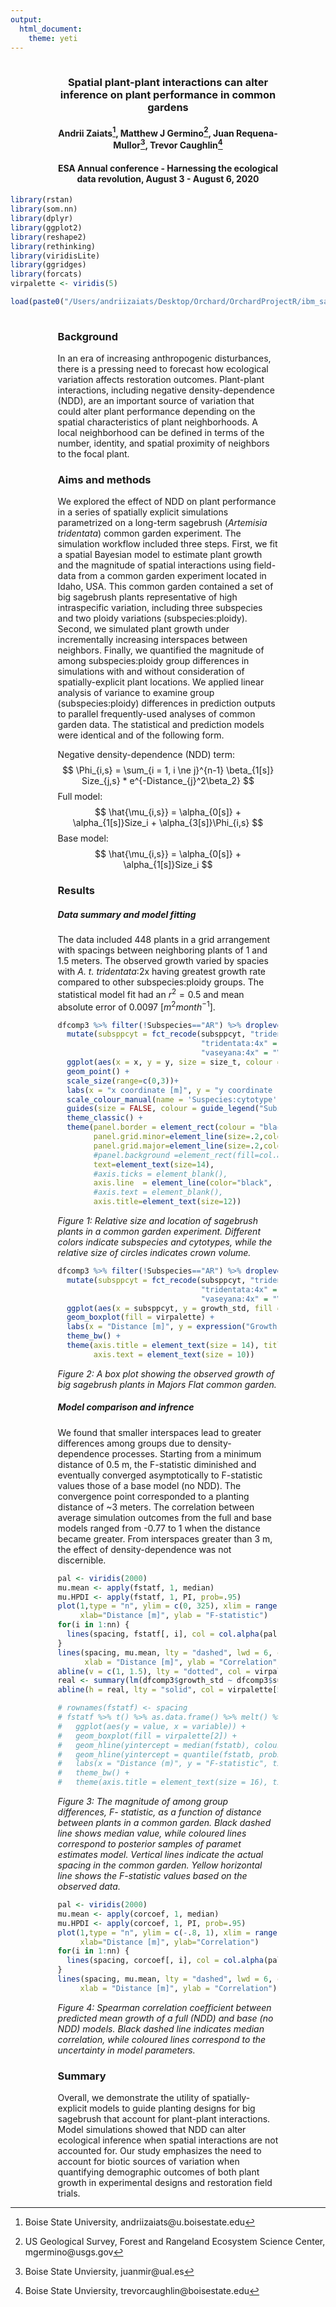 ```yaml
---
output:
  html_document:
    theme: yeti
---
```

<div style="margin-left:2cm;margin-right:2cm;margin-top:1cm">
<center>
### Spatial plant-plant interactions can alter inference on plant performance in common gardens  
#### Andrii Zaiats^[Boise State University, andriizaiats@u.boisestate.edu], Matthew J Germino^[US Geological Survey, Forest and Rangeland Ecosystem Science Center, mgermino@usgs.gov], Juan Requena-Mullor^[Boise State Unviersity, juanmir@ual.es], Trevor Caughlin^[Boise State Unviersity, trevorcaughlin@boisestate.edu]  
#### ESA Annual conference - Harnessing the ecological data revolution, August 3 - August 6, 2020 
</center>
</div>

```r
library(rstan)
library(som.nn)
library(dplyr)
library(ggplot2)
library(reshape2)
library(rethinking)
library(viridisLite)
library(ggridges)
library(forcats)
virpalette <- viridis(5)

load(paste0("/Users/andriizaiats/Desktop/Orchard/OrchardProjectR/ibm_sagebrush_simulations/","esa_sim_outcomes.RData"))
```
<div style="margin-left:2cm;margin-right:2cm;margin-top:1cm">
### Background

In an era of increasing anthropogenic disturbances, there is a pressing need to forecast how ecological variation affects restoration outcomes. Plant-plant interactions, including negative density-dependence (NDD), are an important source of variation that could alter plant performance depending on the spatial characteristics of plant neighborhoods. A local neighborhood can be defined in terms of the number, identity, and spatial proximity of neighbors to the focal plant.  

### Aims and methods

We explored the effect of NDD on plant performance in a series of spatially explicit simulations parametrized on a long-term sagebrush (_Artemisia tridentata_) common garden experiment. The simulation workflow included three steps. First, we fit a spatial Bayesian model to estimate plant growth and the magnitude of spatial interactions using field-data from a common garden experiment located in Idaho, USA. This common garden contained a set of big sagebrush plants representative of high intraspecific variation, including three subspecies and two ploidy variations (subspecies:ploidy). Second, we simulated plant growth under incrementally increasing interspaces between neighbors. Finally, we quantified the magnitude of among subspecies:ploidy group differences in simulations with and without consideration of spatially-explicit plant locations. We applied linear analysis of variance to examine group (subspecies:ploidy) differences in prediction outputs to parallel frequently-used analyses of common garden data. The statistical and prediction models were identical and of the following form. 

Negative density-dependence (NDD) term:
$$ \Phi_{i,s}  = \sum_{i = 1, i \ne j}^{n-1} \beta_{1[s]} Size_{j,s} * e^{-Distance_{j}^2\beta_2} $$ 
Full model:
$$ \hat{\mu_{i,s}} = \alpha_{0[s]} + \alpha_{1[s]}Size_i + \alpha_{3[s]}\Phi_{i,s}  $$
Base model:
$$ \hat{\mu_{i,s}} = \alpha_{0[s]} + \alpha_{1[s]}Size_i $$

### Results
##### Data summary and model fitting
The data included 448 plants in a grid arrangement with spacings between neighboring plants of 1 and 1.5 meters. The observed growth varied by spacies with _A. t. tridentata_:2x having greatest growth rate compared to other subspecies:ploidy groups. The statistical model fit had an $r^2 = 0.5$ and mean absolute error of 0.0097 $[m^2month^{-1}]$.  

```r
dfcomp3 %>% filter(!Subspecies=="AR") %>% droplevels() %>%
  mutate(subsppcyt = fct_recode(subsppcyt, "tridentata:2x" = "T2n",
                                "tridentata:4x" = "T4n", "vaseyana:2x" = "V2n", 
                                "vaseyana:4x" = "V4n", "wyomingensis:4x" = "W4n")) %>%
  ggplot(aes(x = x, y = y, size = size_t, colour = subsppcyt)) + 
  geom_point() +
  scale_size(range=c(0,3))+
  labs(x = "x coordinate [m]", y = "y coordinate [m]", title = "Common garden map") +
  scale_colour_manual(name = 'Suspecies:cytotype', values = virpalette) + #, labels = c('T2n','T4n','V2n','V4n','W4n'))
  guides(size = FALSE, colour = guide_legend("Subspecies:cytotype")) + 
  theme_classic() +
  theme(panel.border = element_rect(colour = "black", fill=NA, size=1),
        panel.grid.minor=element_line(size=.2,colour="gray",linetype="dashed"),
        panel.grid.major=element_line(size=.2,colour="gray",linetype="dashed"),
        #panel.background =element_rect(fill=col.alpha("black",0.05)),
        text=element_text(size=14),
        #axis.ticks = element_blank(),
        axis.line  = element_line(color="black", size = .1),
        #axis.text = element_blank(),
        axis.title=element_text(size=12))
```
_Figure 1: Relative size and location of sagebrush plants in a common garden experiment. Different colors indicate subspecies and cytotypes, while the relative size of circles indicates crown volume._  

```r
dfcomp3 %>% filter(!Subspecies=="AR") %>% droplevels() %>%
  mutate(subsppcyt = fct_recode(subsppcyt, "tridentata:2x" = "T2n",
                                "tridentata:4x" = "T4n", "vaseyana:2x" = "V2n", 
                                "vaseyana:4x" = "V4n", "wyomingensis:4x" = "W4n")) %>%
  ggplot(aes(x = subsppcyt, y = growth_std, fill = subsppcyt)) + 
  geom_boxplot(fill = virpalette) +
  labs(x = "Distance [m]", y = expression("Growth ["~m^{3}~"]"), title = "Observed growth") +
  theme_bw() + 
  theme(axis.title = element_text(size = 14), title = element_text(size = 14), 
        axis.text = element_text(size = 10))
```
_Figure 2: A box plot showing the observed growth of big sagebrush plants in Majors Flat common garden._  

##### Model comparison and infrence
We found that smaller interspaces lead to greater differences among groups due to density-dependence processes. Starting from a minimum distance of 0.5 m, the F-statistic diminished and eventually converged asymptotically to F-statistic values those of a base model (no NDD). The convergence point corresponded to a planting distance of ~3 meters. The correlation between average simulation outcomes from the full and base models ranged from -0.77 to 1 when the distance became greater. From interspaces greater than 3 m, the effect of density-dependence was not discernible. 


```r
pal <- viridis(2000)
mu.mean <- apply(fstatf, 1, median)
mu.HPDI <- apply(fstatf, 1, PI, prob=.95)
plot(1,type = "n", ylim = c(0, 325), xlim = range(spacing), bty = "n",
     xlab="Distance [m]", ylab = "F-statistic")
for(i in 1:nn) { 
  lines(spacing, fstatf[, i], col = col.alpha(pal[i], .05))
}
lines(spacing, mu.mean, lty = "dashed", lwd = 6, col = "black", 
      xlab = "Distance [m]", ylab = "Correlation")
abline(v = c(1, 1.5), lty = "dotted", col = virpalette[1], lwd = 2)
real <- summary(lm(dfcomp3$growth_std ~ dfcomp3$subsppcyt))$fstatistic[1]
abline(h = real, lty = "solid", col = virpalette[5], lwd = 2)

# rownames(fstatf) <- spacing
# fstatf %>% t() %>% as.data.frame() %>% melt() %>% 
#   ggplot(aes(y = value, x = variable)) +
#   geom_boxplot(fill = virpalette[2]) +
#   geom_hline(yintercept = median(fstatb), colour = virpalette[3], size = 1) +
#   geom_hline(yintercept = quantile(fstatb, probs = c(.025, .975)), colour = virpalette[3], size = 1, linetype = "dashed") +
#   labs(x = "Distance (m)", y = "F-statistic", title = "Full model") +
#   theme_bw() + 
#   theme(axis.title = element_text(size = 16), title = element_text(size = 18))
```
_Figure 3: The magnitude of among group differences, F- statistic, as a function of distance between plants in a common garden. Black dashed line shows median value, while coloured lines correspond to posterior samples of paramet estimates model. Vertical lines indicate the actual spacing in the common garden. Yellow horizontal line shows the F-statistic values based on the observed data._  


```r
pal <- viridis(2000)
mu.mean <- apply(corcoef, 1, median)
mu.HPDI <- apply(corcoef, 1, PI, prob=.95)
plot(1,type = "n", ylim = c(-.8, 1), xlim = range(spacing), 
     xlab="Distance [m]", ylab="Correlation")
for(i in 1:nn) { 
  lines(spacing, corcoef[, i], col = col.alpha(pal[i], .05))
}
lines(spacing, mu.mean, lty = "dashed", lwd = 6, col = "black", 
     xlab = "Distance [m]", ylab = "Correlation")
```
_Figure 4: Spearman correlation coefficient between predicted mean growth of a full (NDD) and base (no NDD) models. Black dashed line indicates median correlation, while coloured lines correspond to the uncertainty in model parameters._

### Summary
Overall, we demonstrate the utility of spatially-explicit models to guide planting designs for big sagebrush that account for plant-plant interactions. Model simulations showed that NDD can alter ecological inference when spatial interactions are not accounted for. Our study emphasizes the need to account for biotic sources of variation when quantifying demographic outcomes of both plant growth in experimental designs and restoration field trials.
</div>